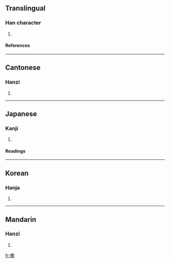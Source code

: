 ==Translingual==
===Han character===
{{Han char|rn=30|rad=口|as=13|sn=16|four=6602<sub>7</sub>|canj=口田中戈 (RWLI)}}
# {{defn|Han}}
====References====
{{Han ref|kx=0209.290|dkj=04363|dj=0432.130|hdz=10691.130|uh=5663|ud=22115|bh=E942|bd=59714}}
----
==Cantonese==
===Hanzi===
{{yue-hanzi|jyut=|y=deuk3, jau3}}
# {{defn|Cantonese}}
----
==Japanese==
===Kanji===
{{ja-kanji|grade=|rs=口13}}
# {{defn|Japanese}} 
====Readings====
{{ja-readings|on=[[ちゅ]] (chu), [[ちゅう]] (chū), [[とう]] (tō), [[つ]] (tsu), [[しょく]] (shoku), [[そく]] (soku)|kun=[[くさばし]] (kusabashi), [[ついばむ]] (tsuibamu)}}
----
==Korean==
===Hanja===
{{ko-hanja|hangeul=[[주]], [[탁]]|rv=ju, tak|mr=chu, t'ak}}
# {{defn|Korean}}
----
==Mandarin==
===Hanzi===
{{cmn-hanzi|pin=[[zhòu]] (zhou4), [[zhuó]] (zhuo2)|wg=chou<sup>4</sup>, cho<sup>2</sup>}}
# {{defn|Mandarin}}

[[fr:噣]]